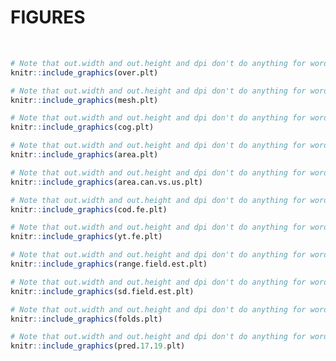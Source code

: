 \clearpage

# FIGURES {#ref-figs}

<br>

```r
# Note that out.width and out.height and dpi don't do anything for word document output in the chunck control above, they wil impact html and pdf output
knitr::include_graphics(over.plt)
```


<!-- Make sure you have a couple lines of blank space after the figure calls or the captions don't print because that's what Rmarkdown does... --->
\clearpage
```r
# Note that out.width and out.height and dpi don't do anything for word document output in the chunck control above, they wil impact html and pdf output
knitr::include_graphics(mesh.plt)
```



<!-- Make sure you have a couple lines of blank space after the figure calls or the captions don't print because that's what Rmarkdown does... --->
\blandscape
\newpage
```r
# Note that out.width and out.height and dpi don't do anything for word document output in the chunck control above, they wil impact html and pdf output
knitr::include_graphics(cog.plt)
```


<!-- Make sure you have a couple lines of blank space after the figure calls or the captions don't print because that's what Rmarkdown does... --->
\newpage
```r
# Note that out.width and out.height and dpi don't do anything for word document output in the chunck control above, they wil impact html and pdf output
knitr::include_graphics(area.plt)
```


<!-- Make sure you have a couple lines of blank space after the figure calls or the captions don't print because that's what Rmarkdown does... --->
\newpage
```r
# Note that out.width and out.height and dpi don't do anything for word document output in the chunck control above, they wil impact html and pdf output
knitr::include_graphics(area.can.vs.us.plt)
```

<!-- Make sure you have a couple lines of blank space after the figure calls or the captions don't print because that's what Rmarkdown does... --->
\newpage
```r
# Note that out.width and out.height and dpi don't do anything for word document output in the chunck control above, they wil impact html and pdf output
knitr::include_graphics(cod.fe.plt)
```


<!-- Make sure you have a couple lines of blank space after the figure calls or the captions don't print because that's what Rmarkdown does... --->
\newpage
```r
# Note that out.width and out.height and dpi don't do anything for word document output in the chunck control above, they wil impact html and pdf output
knitr::include_graphics(yt.fe.plt)
```



\clearpage

```r
# Note that out.width and out.height and dpi don't do anything for word document output in the chunck control above, they wil impact html and pdf output
knitr::include_graphics(range.field.est.plt)
```

\clearpage

```r
# Note that out.width and out.height and dpi don't do anything for word document output in the chunck control above, they wil impact html and pdf output
knitr::include_graphics(sd.field.est.plt)
```



<!-- Make sure you have a couple lines of blank space after the figure calls or the captions don't print because that's what Rmarkdown does... --->
\newpage
```r
# Note that out.width and out.height and dpi don't do anything for word document output in the chunck control above, they wil impact html and pdf output
knitr::include_graphics(folds.plt)
```


<!-- Make sure you have a couple lines of blank space after the figure calls or the captions don't print because that's what Rmarkdown does... --->
\newpage
```r
# Note that out.width and out.height and dpi don't do anything for word document output in the chunck control above, they wil impact html and pdf output
knitr::include_graphics(pred.17.19.plt)
```


<!-- Make sure you have a couple lines of blank space after the figure calls or the captions don't print because that's what Rmarkdown does... --->
\elandscape

